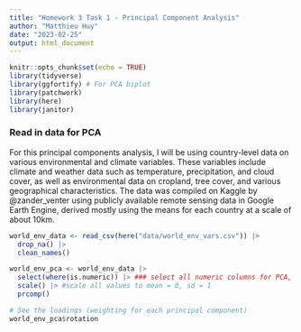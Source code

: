 ```yaml
---
title: "Homework 3 Task 1 - Principal Component Analysis"
author: "Matthieu Huy"
date: "2023-02-25"
output: html_document
---
```


```r
knitr::opts_chunk$set(echo = TRUE)
library(tidyverse)
library(ggfortify) # For PCA biplot
library(patchwork)
library(here)
library(janitor)

```

### Read in data for PCA

For this principal components analysis, I will be using country-level data on various environmental and climate variables. These variables include climate and weather data such as temperature, precipitation, and cloud cover, as well as environmental data on cropland, tree cover, and various geographical characteristics. The data was compiled on Kaggle by @zander_venter using publicly available remote sensing data in Google Earth Engine, derived mostly using the means for each country at a scale of about 10km.

```r
world_env_data <- read_csv(here("data/world_env_vars.csv")) |>
  drop_na() |>
  clean_names()

world_env_pca <- world_env_data |>
  select(where(is.numeric)) |> ### select all numeric columns for PCA, dropping country column
  scale() |> #scale all values to mean = 0, sd = 1
  prcomp()

# See the loadings (weighting for each principal component)
world_env_pca$rotation
```


###

